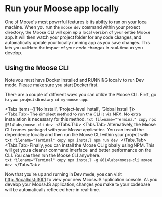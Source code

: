 
# Run your Moose app locally
One of Moose's most powerful features is its ability to run on your local machine. When you run the `moose dev` command within your project directory, the Moose CLI will spin up a local version of your entire Moose app. It will then watch your project folder for any code changes, and automatically update your locally running app as you save changes. This lets you validate the impact of your code changes in real-time as you develop.

## Using the Moose CLI 

<Callout type="warning" emoji="ℹ️">
  Note you must have Docker installed and RUNNING locally to run Dev mode. Please make sure you start Docker first.
</Callout>

There are a couple of different ways you can utilize the Moose CLI. First, go to your project directory `cd my-moose-app`.

<Tabs items={['No Install', 'Project-level Install', 'Global Install']}>
  <Tabs.Tab>
    The simplest method to run the CLI is via NPX. No extra installation is necessary for this method.
    ```txt filename="Terminal" copy
    npx @514labs/moose-cli dev
    ```
  </Tabs.Tab>
  <Tabs.Tab>
    Alternatively, the Moose CLI comes packaged with your Moose application. You can install the dependency locally and then run the Moose CLI within your project with:
    ```txt filename="Terminal" copy
    npm install
    npm run dev
    ```
  </Tabs.Tab>
  <Tabs.Tab>
    Finally, you can install the Moose CLI globally using NPM. This will get you a cleaner command interface, and better performance on the CLI. You can then run the Moose CLI anywhere.  
    ```txt filename="Terminal" copy
    npm install -g @514labs/moose-cli
    moose dev
    ```
  </Tabs.Tab>
</Tabs>

Now that you're up and running in Dev mode, you can visit [http://localhost:3001](http://localhost:3001) to view your new MooseJS application console. As you develop your MooseJS application, changes you make to your codebase will be automatically reflected here in real-time.
